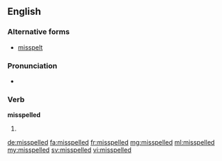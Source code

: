 ==English==

===Alternative forms===
* [[misspelt]] {{qualifier|British}}

===Pronunciation===
* {{audio|en-us-misspelled.ogg|Audio (US)|lang=en}}

===Verb===
'''misspelled'''

# {{en-past of|misspell}}

[[de:misspelled]]
[[fa:misspelled]]
[[fr:misspelled]]
[[mg:misspelled]]
[[ml:misspelled]]
[[my:misspelled]]
[[sv:misspelled]]
[[vi:misspelled]]
